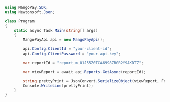 ```csharp .NET 
using MangoPay.SDK;
using Newtonsoft.Json;

class Program
{
    static async Task Main(string[] args)
    {
        MangoPayApi api = new MangoPayApi();

        api.Config.ClientId = "your-client-id";
        api.Config.ClientPassword = "your-api-key";

        var reportId = "report_m_01J55Z0TCA6998ZRGR2Y9AKDTZ";

        var viewReport = await api.Reports.GetAsync(reportId);

        string prettyPrint = JsonConvert.SerializeObject(viewReport, Formatting.Indented);
        Console.WriteLine(prettyPrint);
    }
}
```